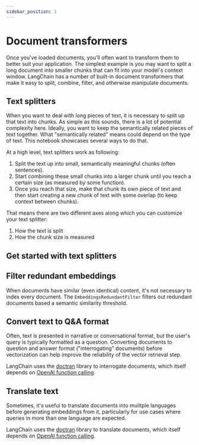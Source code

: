 ```yaml
---
sidebar_position: 1
---
```

# Document transformers

Once you've loaded documents, you'll often want to transform them to better suit your application. The simplest example
is you may want to split a long document into smaller chunks that can fit into your model's context window. LangChain
has a number of built-in document transformers that make it easy to split, combine, filter, and otherwise manipulate documents.

## Text splitters

When you want to deal with long pieces of text, it is necessary to split up that text into chunks.
As simple as this sounds, there is a lot of potential complexity here. Ideally, you want to keep the semantically related pieces of text together. What "semantically related" means could depend on the type of text.
This notebook showcases several ways to do that.

At a high level, text splitters work as following:

1. Split the text up into small, semantically meaningful chunks (often sentences).
2. Start combining these small chunks into a larger chunk until you reach a certain size (as measured by some function).
3. Once you reach that size, make that chunk its own piece of text and then start creating a new chunk of text with some overlap (to keep context between chunks).

That means there are two different axes along which you can customize your text splitter:

1. How the text is split
2. How the chunk size is measured

## Get started with text splitters


<GetStarted/>

## Filter redundant embeddings
When documents have similar (even identical) content, it's not necessary to index every document. The `EmbeddingsRedundantFilter` filters out redundant documents based a semantic similarity threshold.

## Convert text to Q&A format
Often, text is presented in narrative or conversational format, but the user's query is typically formatted as a question. Converting documents to
question and answer format ("interrogating" documents) before vectorization can help improve the reliability of the vector retrieval step.

LangChain uses the [doctran](https://github.com/psychic-api/doctran/tree/main) library to interrogate documents, which itself depends on [OpenAI function calling](https://openai.com/blog/function-calling-and-other-api-updates).

## Translate text
Sometimes, it's useful to translate documents into mulitple languages before generating embeddings from it, particularly for use cases
where queries in more than one language are expected.

LangChain uses the [doctran](https://github.com/psychic-api/doctran/tree/main) library to translate documents, which itself depends on [OpenAI function calling](https://openai.com/blog/function-calling-and-other-api-updates).